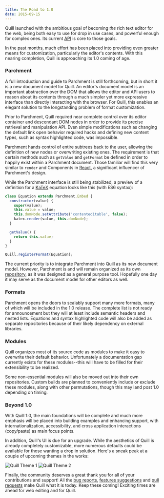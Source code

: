 ```yaml
---
title: The Road to 1.0
date: 2015-09-15
---
```


Quill launched with the ambitious goal of becoming _the_ rich text editor for the web, being both easy to use for drop in use cases, and powerful enough for complex ones. Its current [API](/docs/api/) is core to those goals.

In the past months, much effort has been placed into providing even greater means for customization, particularly the editor's contents. With this nearing completion, Quill is approaching its 1.0 coming of age.

### Parchment

A full introduction and guide to Parchment is still forthcoming, but in short it is a new document model for Quill. An editor's document model is an important abstraction over the DOM that allows the editor and API users to reason about its contents through a much simpler yet more expressive interface than directly interacting with the browser. For Quill, this enables an elegant solution to the longstanding problem of format customization.

<More />

Prior to Parchment, Quill required near complete control over its editor container and descendant DOM nodes in order to provide its precise retrieval and manipulation API. Even simple modifications such as changing the default link open behavior required hacks and defining new content types, such as syntax highlighted code, was impossible.

Parchment hands control of entire subtrees back to the user, allowing the definition of new nodes or overwriting existing ones. The requirement is that certain methods such as `getValue` and `getFormat` be defined in order to happily exist within a Parchment document. Those familiar will find this very similar to `render` and Components in [React](https://facebook.github.io/react/), a significant influencer of Parchment's design.

While the Parchment interface is still being stabilized, a preview of a definition for a [KaTeX](https://github.com/Khan/KaTeX) equation looks like this (with ES6 syntax):

```javascript
class Equation extends Parchment.Embed {
  constructor(value) {
    super(value);
    this.value = value;
    this.domNode.setAttribute('contenteditable', false);
    katex.render(value, this.domNode);
  }

  getValue() {
    return this.value;
  }
}

Quill.registerFormat(Equation);
```

The current priority is to integrate Parchment into Quill as its new document model. However, Parchment is and will remain organized as its own [repository](https://github.com/quilljs/parchment), as it was designed as a general purpose tool. Hopefully one day it may serve as the document model for other editors as well.

### Formats

Parchment opens the doors to scalably support many more formats, many of which will be included in the 1.0 release. The complete list is not ready for announcement but they will at least include semantic headers and nested lists. Equations and syntax highlighted code will also be added as separate repositories because of their likely dependency on external libraries.

### Modules

Quill organizes most of its source code as modules to make it easy to overwrite their default behavior. Unfortunately a documentation gap currently exists for these modules--this will have to be filled for their extensibility to be realized.

Some non-essential modules will also be moved out into their own repositories. Custom builds are planned to conveniently include or exclude these modules, along with other permutations, though this may land post 1.0 depending on timing.

### Beyond 1.0

With Quill 1.0, the main foundations will be complete and much more emphasis will be placed into building examples and enhancing support, with internationalization, accessibility, and cross application interactions (copy/paste) as main focus points.

In addition, Quill's UI is due for an upgrade. While the aesthetics of Quill is already completely customizable, more numerous defaults could be available for those wanting a drop in solution. Here's a sneak peak at a couple of upcoming themes in the works:

<p>
  <img
    class="road-1-theme-preview"
    src="/assets/images/blog/theme-1.png"
    alt="Quill Theme 1"
  />
  <img
    class="road-1-theme-preview"
    src="/assets/images/blog/theme-2.png"
    alt="Quill Theme 2"
  />
</p>

Finally, the community deserves a great thank you for all of your contributions and support! All the [bug reports](https://github.com/quilljs/quill/labels/bug), [features suggestions](https://github.com/quilljs/quill/labels/feature) and [pull requests](https://github.com/quilljs/quill/pulls?q=is%3Apr) make Quill what it is today. Keep these coming! Exciting times are ahead for web editing and for Quill.
